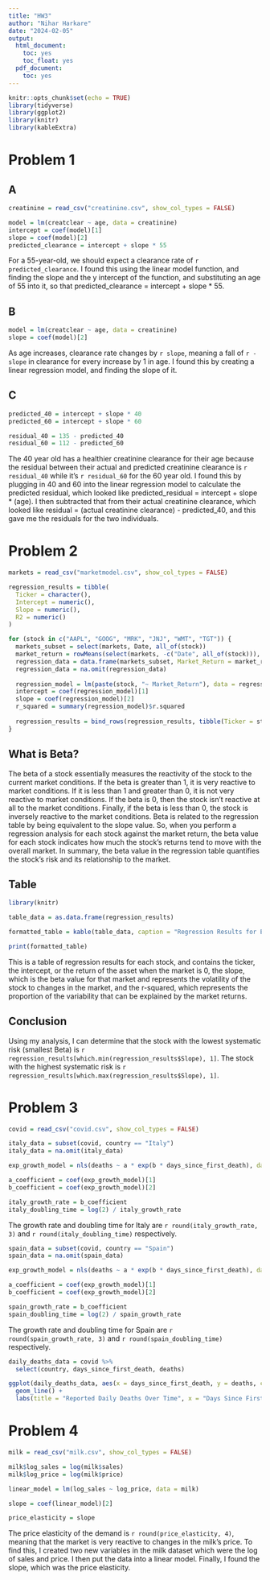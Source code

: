 ```yaml
---
title: "HW3"
author: "Nihar Harkare"
date: "2024-02-05"
output:
  html_document:
    toc: yes
    toc_float: yes
  pdf_document:
    toc: yes
---
```


```r
knitr::opts_chunk$set(echo = TRUE)
library(tidyverse)
library(ggplot2)
library(knitr)
library(kableExtra)
```

# Problem 1

## A

```r
creatinine = read_csv("creatinine.csv", show_col_types = FALSE)

model = lm(creatclear ~ age, data = creatinine)
intercept = coef(model)[1]
slope = coef(model)[2]
predicted_clearance = intercept + slope * 55
```

For a 55-year-old, we should expect a clearance rate of `r predicted_clearance`. I found this using the linear model function, and finding the slope and the y intercept of the function, and substituting an age of 55 into it, so that predicted_clearance = intercept + slope * 55.

## B

```r
model = lm(creatclear ~ age, data = creatinine)
slope = coef(model)[2]
```

As age increases, clearance rate changes by `r slope`, meaning a fall of `r -slope` in clearance for every increase by 1 in age. I found this by creating a linear regression model, and finding the slope of it.

## C

```r
predicted_40 = intercept + slope * 40
predicted_60 = intercept + slope * 60

residual_40 = 135 - predicted_40
residual_60 = 112 - predicted_60
```

The 40 year old has a healthier creatinine clearance for their age because the residual between their actual and predicted creatinine clearance is `r residual_40` while it's `r residual_60` for the 60 year old. I found this by plugging in 40 and 60 into the linear regression model to calculate the predicted residual, which looked like predicted_residual = intercept + slope * (age). I then subtracted that from their actual creatinine clearance, which looked like residual = (actual creatinine clearance) - predicted_40, and this gave me the residuals for the two individuals.

# Problem 2

```r
markets = read_csv("marketmodel.csv", show_col_types = FALSE)

regression_results = tibble(
  Ticker = character(),
  Intercept = numeric(),
  Slope = numeric(),
  R2 = numeric()
)

for (stock in c("AAPL", "GOOG", "MRK", "JNJ", "WMT", "TGT")) {
  markets_subset = select(markets, Date, all_of(stock))
  market_return = rowMeans(select(markets, -c("Date", all_of(stock))), na.rm = TRUE)
  regression_data = data.frame(markets_subset, Market_Return = market_return)
  regression_data = na.omit(regression_data)
  
  regression_model = lm(paste(stock, "~ Market_Return"), data = regression_data)
  intercept = coef(regression_model)[1]
  slope = coef(regression_model)[2]
  r_squared = summary(regression_model)$r.squared
  
  regression_results = bind_rows(regression_results, tibble(Ticker = stock, Intercept = intercept, Slope = slope, R2 = r_squared))
}

```

## What is Beta?

The beta of a stock essentially measures the reactivity of the stock to the current market conditions. If the beta is greater than 1, it is very reactive to market conditions. If it is less than 1 and greater than 0, it is not very reactive to market conditions. If the beta is 0, then the stock isn't reactive at all to the market conditions. Finally, if the beta is less than 0, the stock is inversely reactive to the market conditions. Beta is related to the regression table by being equivalent to the slope value. So, when you perform a regression analysis for each stock against the market return, the beta value for each stock indicates how much the stock's returns tend to move with the overall market. In summary, the beta value in the regression table quantifies the stock's risk and its relationship to the market.


## Table

```r
library(knitr)

table_data = as.data.frame(regression_results)

formatted_table = kable(table_data, caption = "Regression Results for Each Stock")

print(formatted_table)
```
This is a table of regression results for each stock, and contains the ticker, the intercept, or the return of the asset when the market is 0, the slope, which is the beta value for that market and represents the volatility of the stock to changes in the market, and the r-squared, which represents the proportion of the variability that can be explained by the market returns.

## Conclusion

Using my analysis, I can determine that the stock with the lowest systematic risk (smallest Beta) is `r regression_results[which.min(regression_results$Slope), 1]`. The stock with the highest systematic risk is `r regression_results[which.max(regression_results$Slope), 1]`.

# Problem 3

```r
covid = read_csv("covid.csv", show_col_types = FALSE)

italy_data = subset(covid, country == "Italy")
italy_data = na.omit(italy_data)

exp_growth_model = nls(deaths ~ a * exp(b * days_since_first_death), data = italy_data, start = list(a = max(italy_data$deaths), b = 0.1))

a_coefficient = coef(exp_growth_model)[1]
b_coefficient = coef(exp_growth_model)[2]

italy_growth_rate = b_coefficient
italy_doubling_time = log(2) / italy_growth_rate
```

The growth rate and doubling time for Italy are `r round(italy_growth_rate, 3)` and `r round(italy_doubling_time)` respectively.

```r
spain_data = subset(covid, country == "Spain")
spain_data = na.omit(spain_data)

exp_growth_model = nls(deaths ~ a * exp(b * days_since_first_death), data = spain_data, start = list(a = max(spain_data$deaths), b = 0.1))

a_coefficient = coef(exp_growth_model)[1]
b_coefficient = coef(exp_growth_model)[2]

spain_growth_rate = b_coefficient
spain_doubling_time = log(2) / spain_growth_rate
```

The growth rate and doubling time for Spain are `r round(spain_growth_rate, 3)` and `r round(spain_doubling_time)` respectively.

```r
daily_deaths_data = covid %>%
  select(country, days_since_first_death, deaths)

ggplot(daily_deaths_data, aes(x = days_since_first_death, y = deaths, color = country)) +
  geom_line() +
  labs(title = "Reported Daily Deaths Over Time", x = "Days Since First Death", y = "Daily Deaths", color = "Country")
```

# Problem 4

```r
milk = read_csv("milk.csv", show_col_types = FALSE)

milk$log_sales = log(milk$sales)
milk$log_price = log(milk$price)

linear_model = lm(log_sales ~ log_price, data = milk)

slope = coef(linear_model)[2]

price_elasticity = slope
```

The price elasticity of the demand is `r round(price_elasticity, 4)`, meaning that the market is very reactive to changes in the milk's price. To find this, I created two new variables in the milk dataset which were the log of sales and price. I then put the data into a linear model. Finally, I found the slope, which was the price elasticity.
